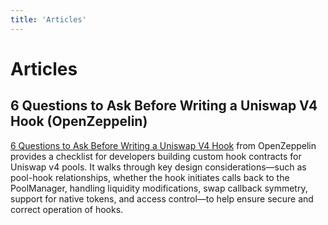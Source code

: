 ```yaml
---
title: 'Articles'
---
```


# Articles

## 6 Questions to Ask Before Writing a Uniswap V4 Hook (OpenZeppelin)

[6 Questions to Ask Before Writing a Uniswap V4 Hook](https://www.openzeppelin.com/news/6-questions-to-ask-before-writing-a-uniswap-v4-hook) from OpenZeppelin provides a checklist for developers building custom hook contracts for Uniswap v4 pools. It walks through key design considerations—such as pool-hook relationships, whether the hook initiates calls back to the PoolManager, handling liquidity modifications, swap callback symmetry, support for native tokens, and access control—to help ensure secure and correct operation of hooks.
